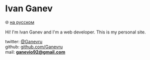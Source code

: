 # Ivan Ganev
<p style={{ marginTop: '0px', fontSize: '17px'}} ><span style={{ fontSize: '13px'}}>🌐 </span><a href="https://www.ru.ganev.ru/">на русском</a></p>

Hi! I'm Ivan Ganev and I'm a web developer. This is my personal site.
  
twitter: [@Ganevru](https://twitter.com/Ganevru)  
github: [github.com/Ganevru](https://github.com/Ganevru)  
mail: **ganevio92@gmail.com**

<FeedSearch />
<Tags />
<FeedItems />
